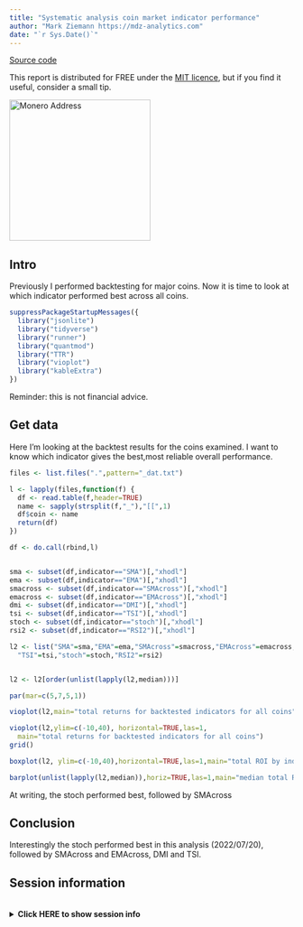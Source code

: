 ```yaml
---
title: "Systematic analysis coin market indicator performance"
author: "Mark Ziemann https://mdz-analytics.com"
date: "`r Sys.Date()`"
---
```


[Source code](https://github.com/markziemann/cryptoblog/blob/main/coin_script_indicators.Rmd)

This report is distributed for FREE under the [MIT licence](https://github.com/markziemann/cryptoblog/blob/main/LICENSE),
but if you find it useful, consider a small tip.

<img src="images/donations.png" alt="Monero Address" height="250" width="250" border="0" />

## Intro

Previously I performed backtesting for major coins.
Now it is time to look at which indicator performed best across all coins.

```r

suppressPackageStartupMessages({
  library("jsonlite")
  library("tidyverse")
  library("runner")
  library("quantmod")
  library("TTR")
  library("vioplot")
  library("kableExtra")
})

```

Reminder: this is not financial advice.

## Get data

Here I'm looking at the backtest results for the coins examined.
I want to know which indicator gives the best,most reliable overall performance.

```r

files <- list.files(".",pattern="_dat.txt")

l <- lapply(files,function(f) {
  df <- read.table(f,header=TRUE)
  name <- sapply(strsplit(f,"_"),"[[",1)
  df$coin <- name
  return(df)
})

df <- do.call(rbind,l)


sma <- subset(df,indicator=="SMA")[,"xhodl"]
ema <- subset(df,indicator=="EMA")[,"xhodl"]
smacross <- subset(df,indicator=="SMAcross")[,"xhodl"]
emacross <- subset(df,indicator=="EMAcross")[,"xhodl"]
dmi <- subset(df,indicator=="DMI")[,"xhodl"]
tsi <- subset(df,indicator=="TSI")[,"xhodl"]
stoch <- subset(df,indicator=="stoch")[,"xhodl"]
rsi2 <- subset(df,indicator=="RSI2")[,"xhodl"]

l2 <- list("SMA"=sma,"EMA"=ema,"SMAcross"=smacross,"EMAcross"=emacross,"DMI"=dmi,
  "TSI"=tsi,"stoch"=stoch,"RSI2"=rsi2)


l2 <- l2[order(unlist(lapply(l2,median)))]

par(mar=c(5,7,5,1))

vioplot(l2,main="total returns for backtested indicators for all coins",horizontal=TRUE,las=1) ; grid()

vioplot(l2,ylim=c(-10,40), horizontal=TRUE,las=1,
  main="total returns for backtested indicators for all coins")
grid()

boxplot(l2, ylim=c(-10,40),horizontal=TRUE,las=1,main="total ROI by indicator") ; grid()

barplot(unlist(lapply(l2,median)),horiz=TRUE,las=1,main="median total ROI") ; grid()

```

At writing, the stoch performed best, followed by SMAcross

## Conclusion

Interestingly the stoch performed best in this analysis (2022/07/20), followed by SMAcross and EMAcross, DMI and TSI.

## Session information

<br><details><summary><b>Click HERE to show session info</b></summary><br><p>

```r

sessionInfo()

```

</details>
